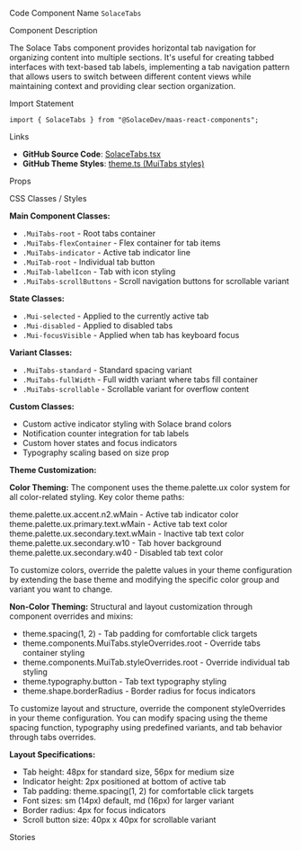 
<Meta of={SolaceTabsStories} />

<Title>Tabs</Title>

<Description of={SolaceTabsStories} />

<Subtitle>Code Component Name</Subtitle>
`SolaceTabs`

<Subtitle>Component Description</Subtitle>

The Solace Tabs component provides horizontal tab navigation for organizing content into multiple sections. It's useful for creating tabbed interfaces with text-based tab labels, implementing a tab navigation pattern that allows users to switch between different content views while maintaining context and providing clear section organization.

<Subtitle>Import Statement</Subtitle>

```tsx
import { SolaceTabs } from "@SolaceDev/maas-react-components";
```

<Subtitle>Links</Subtitle>

- **GitHub Source Code**: [SolaceTabs.tsx](https://github.com/SolaceDev/maas-react-components/blob/main/src/components/layout/SolaceTabs.tsx)
- **GitHub Theme Styles**: <a href="https://github.com/SolaceDev/maas-react-components/blob/main/src/resources/theme.ts#:~:text=MuiTabs" target="_blank">theme.ts (MuiTabs styles)</a>

<Subtitle>Props</Subtitle>

<ArgTypes of={SolaceTabsStories} />

<Subtitle>CSS Classes / Styles</Subtitle>

**Main Component Classes:**

- `.MuiTabs-root` - Root tabs container
- `.MuiTabs-flexContainer` - Flex container for tab items
- `.MuiTabs-indicator` - Active tab indicator line
- `.MuiTab-root` - Individual tab button
- `.MuiTab-labelIcon` - Tab with icon styling
- `.MuiTabs-scrollButtons` - Scroll navigation buttons for scrollable variant

**State Classes:**

- `.Mui-selected` - Applied to the currently active tab
- `.Mui-disabled` - Applied to disabled tabs
- `.Mui-focusVisible` - Applied when tab has keyboard focus

**Variant Classes:**

- `.MuiTabs-standard` - Standard spacing variant
- `.MuiTabs-fullWidth` - Full width variant where tabs fill container
- `.MuiTabs-scrollable` - Scrollable variant for overflow content

**Custom Classes:**

- Custom active indicator styling with Solace brand colors
- Notification counter integration for tab labels
- Custom hover states and focus indicators
- Typography scaling based on size prop

**Theme Customization:**

**Color Theming:**
The component uses the theme.palette.ux color system for all color-related styling. Key color theme paths:

<div style={{ display: "flex", alignItems: "center", margin: "8px 0" }}>
	<div
		style={{
			width: "16px",
			height: "16px",
			backgroundColor: "#009193",
			border: "1px solid rgba(0,0,0,0.2)",
			borderRadius: "3px",
			marginRight: "8px"
		}}
	></div>
	<span>theme.palette.ux.accent.n2.wMain - Active tab indicator color</span>
</div>
<div style={{ display: "flex", alignItems: "center", margin: "8px 0" }}>
	<div
		style={{
			width: "16px",
			height: "16px",
			backgroundColor: "#273749",
			border: "1px solid rgba(0,0,0,0.2)",
			borderRadius: "3px",
			marginRight: "8px"
		}}
	></div>
	<span>theme.palette.ux.primary.text.wMain - Active tab text color</span>
</div>
<div style={{ display: "flex", alignItems: "center", margin: "8px 0" }}>
	<div
		style={{
			width: "16px",
			height: "16px",
			backgroundColor: "#647481",
			border: "1px solid rgba(0,0,0,0.2)",
			borderRadius: "3px",
			marginRight: "8px"
		}}
	></div>
	<span>theme.palette.ux.secondary.text.wMain - Inactive tab text color</span>
</div>
<div style={{ display: "flex", alignItems: "center", margin: "8px 0" }}>
	<div
		style={{
			width: "16px",
			height: "16px",
			backgroundColor: "#F3F4F6",
			border: "1px solid rgba(0,0,0,0.2)",
			borderRadius: "3px",
			marginRight: "8px"
		}}
	></div>
	<span>theme.palette.ux.secondary.w10 - Tab hover background</span>
</div>
<div style={{ display: "flex", alignItems: "center", margin: "8px 0" }}>
	<div
		style={{
			width: "16px",
			height: "16px",
			backgroundColor: "#CFD3D9",
			border: "1px solid rgba(0,0,0,0.2)",
			borderRadius: "3px",
			marginRight: "8px"
		}}
	></div>
	<span>theme.palette.ux.secondary.w40 - Disabled tab text color</span>
</div>

To customize colors, override the palette values in your theme configuration by extending the base theme and modifying the specific color group and variant you want to change.

**Non-Color Theming:**
Structural and layout customization through component overrides and mixins:

- theme.spacing(1, 2) - Tab padding for comfortable click targets
- theme.components.MuiTabs.styleOverrides.root - Override tabs container styling
- theme.components.MuiTab.styleOverrides.root - Override individual tab styling
- theme.typography.button - Tab text typography styling
- theme.shape.borderRadius - Border radius for focus indicators

To customize layout and structure, override the component styleOverrides in your theme configuration. You can modify spacing using the theme spacing function, typography using predefined variants, and tab behavior through tabs overrides.

**Layout Specifications:**

- Tab height: 48px for standard size, 56px for medium size
- Indicator height: 2px positioned at bottom of active tab
- Tab padding: theme.spacing(1, 2) for comfortable click targets
- Font sizes: sm (14px) default, md (16px) for larger variant
- Border radius: 4px for focus indicators
- Scroll button size: 40px x 40px for scrollable variant

<Subtitle>Stories</Subtitle>

<CustomStories />
